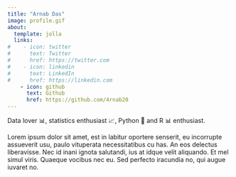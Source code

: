```yaml
---
title: "Arnab Das"
image: profile.gif
about:
  template: jolla
  links:
#    - icon: twitter
#      text: Twitter
#      href: https://twitter.com
#    - icon: linkedin
#      text: LinkedIn
#      href: https://linkedin.com
    - icon: github
      text: Github
      href: https://github.com/4rnab20
---
```


Data lover 📊, statistics enthusiast 📈, Python 🐍 and R 📊 enthusiast.

Lorem ipsum dolor sit amet, est in labitur oportere senserit, eu incorrupte assueverit usu, paulo vituperata necessitatibus cu has. An eos delectus liberavisse. Nec id inani ignota salutandi, ius at idque velit aliquando. Et mel simul viris. Quaeque vocibus nec eu. Sed perfecto iracundia no, qui augue iuvaret no.
